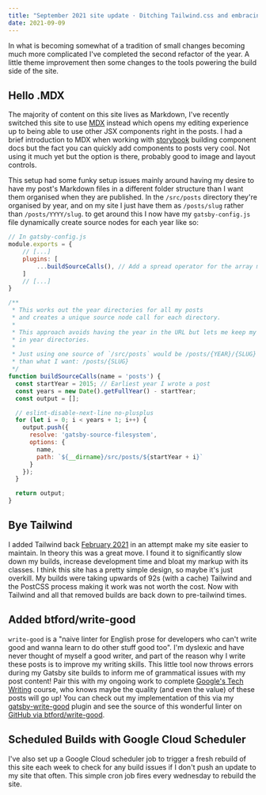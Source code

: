 ```yaml
---
title: "September 2021 site update · Ditching Tailwind.css and embracing MDX"
date: 2021-09-09
---
```


In what is becoming somewhat of a tradition of small changes becoming much more complicated I've completed the
second refactor of the year. A little theme improvement then some changes to the tools powering the build side of the
site.

## Hello .MDX

The majority of content on this site lives as Markdown, I've recently switched this site to use
[MDX](https://mdxjs.com/) instead which opens my editing experience up to being able to use other JSX components right
in the posts. I had a brief introduction to MDX when working with [storybook](https://storybook.js.org/) building
component docs but the fact you can quickly add components to posts very cool. Not using it much yet but the option is
there, probably good to image and layout controls.

This setup had some funky setup issues mainly around having my desire to have my post's Markdown files in a different
folder structure than I want them organised when they are published. In the `/src/posts` directory they're organised
by year, and on my site I just have them as `/posts/slug` rather than `/posts/YYYY/slug`. to get around this I now
have my `gatsby-config.js` file dynamically create source nodes for each year like so:

```js
// In gatsby-config.js
module.exports = {
    // [...]
    plugins: [
        ...buildSourceCalls(), // Add a spread operator for the array my function returns
    ]
    // [...]
}

/**
 * This works out the year directories for all my posts
 * and creates a unique source node call for each directory.
 *
 * This approach avoids having the year in the URL but lets me keep my posts organised
 * in year directories.
 *
 * Just using one source of `/src/posts` would be /posts/{YEAR}/{SLUG} rather
 * than what I want: /posts/{SLUG}
 */
function buildSourceCalls(name = 'posts') {
  const startYear = 2015; // Earliest year I wrote a post
  const years = new Date().getFullYear() - startYear;
  const output = [];

  // eslint-disable-next-line no-plusplus
  for (let i = 0; i < years + 1; i++) {
    output.push({
      resolve: 'gatsby-source-filesystem',
      options: {
        name,
        path: `${__dirname}/src/posts/${startYear + i}`
      }
    });
  }

  return output;
}

```

## Bye Tailwind

I added Tailwind back [February 2021](https://github.com/jamesrwilliams/personal-site/pull/35) in an attempt make my
site easier to maintain. In theory this was a great move. I found it to significantly slow down my builds, increase
development time and bloat my markup with its classes. I think this site has a pretty simple design, so maybe it's
just overkill. My builds were taking upwards of 92s (with a cache) Tailwind and the PostCSS process making it work was not
worth the cost. Now with Tailwind and all that removed builds are back down to pre-tailwind times.

## Added btford/write-good

`write-good` is a "naive linter for English prose for developers who can't write good and wanna learn to do other stuff
good too". I'm dyslexic and have never thought of myself a good writer, and part of the reason why I write these posts
is to improve my writing skills. This little tool now throws errors during my Gatsby site builds to inform me of
grammatical issues with my post content! Pair this with my ongoing work to complete
[Google's Tech Writing](https://developers.google.com/tech-writing) course, who knows maybe the quality (and even the
value) of these posts will go up! You can check out my implementation of this via my
[gatsby-write-good](https://github.com/jamesrwilliams/gatsby-write-good) plugin and see the source of this wonderful
linter on [GitHub via btford/write-good](https://github.com/btford/write-good).

## Scheduled Builds with Google Cloud Scheduler

I've also set up a Google Cloud scheduler job to trigger a fresh rebuild of this site each week to check for any build
issues if I don't push an update to my site that often. This simple cron job fires every wednesday to rebuild the site.

